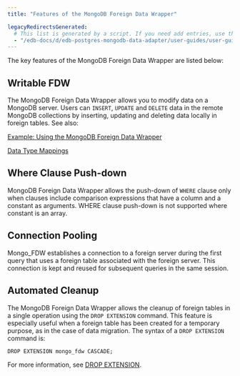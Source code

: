 ```yaml
---
title: "Features of the MongoDB Foreign Data Wrapper"

legacyRedirectsGenerated:
  # This list is generated by a script. If you need add entries, use the `legacyRedirects` key.
  - "/edb-docs/d/edb-postgres-mongodb-data-adapter/user-guides/user-guide/5.2.8/features_of_mongo_fdw.html"
---
```


<div id="features_of_mongo_fdw" class="registered_link"></div>

The key features of the MongoDB Foreign Data Wrapper are listed below:

## Writable FDW

The MongoDB Foreign Data Wrapper allows you to modify data on a MongoDB server. Users can `INSERT`, `UPDATE` and `DELETE` data in the remote MongoDB collections by inserting, updating and deleting data locally in foreign tables. See also:

[Example: Using the MongoDB Foreign Data Wrapper](07_example_using_the_mongo_data_adapter/#example_using_the_mongo_data_adapter)

[Data Type Mappings](06_configuring_the_mongo_data_adapter/#data-type-mappings)

## Where Clause Push-down

MongoDB Foreign Data Wrapper allows the push-down of `WHERE` clause only when clauses include comparison expressions that have a column and a constant as arguments. WHERE clause push-down is not supported where constant is an array.

## Connection Pooling

Mongo_FDW establishes a connection to a foreign server during the first query that uses a foreign table associated with the foreign server. This connection is kept and reused for subsequent queries in the same session.

## Automated Cleanup

The MongoDB Foreign Data Wrapper allows the cleanup of foreign tables in a single operation using the `DROP EXTENSION` command. This feature is especially useful when a foreign table has been created for a temporary purpose, as in the case of data migration. The syntax of a `DROP EXTENSION` command is:

 `DROP EXTENSION mongo_fdw CASCADE;`

For more information, see [DROP EXTENSION](https://www.postgresql.org/docs/current/sql-dropextension.html).
